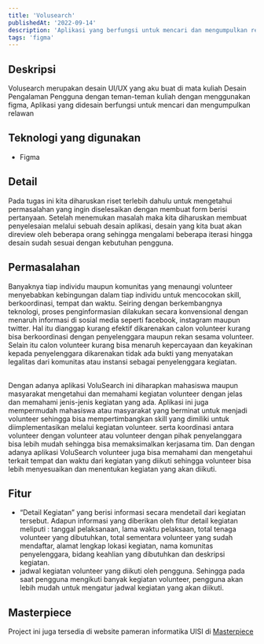 ```yaml
---
title: 'Volusearch'
publishedAt: '2022-09-14'
description: 'Aplikasi yang berfungsi untuk mencari dan mengumpulkan relawan'
tags: 'figma'
---
```


## Deskripsi

Volusearch merupakan desain UI/UX yang aku buat di mata kuliah Desain Pengalaman Pengguna dengan teman-teman kuliah dengan menggunakan figma, Aplikasi yang didesain berfungsi untuk mencari dan mengumpulkan relawan

## Teknologi yang digunakan

- Figma

## Detail

Pada tugas ini kita diharuskan riset terlebih dahulu untuk mengetahui permasalahan yang
ingin diselesaikan dengan membuat form berisi pertanyaan. Setelah menemukan masalah maka
kita diharuskan membuat penyelesaian melalui sebuah desain aplikasi, desain yang kita buat
akan direview oleh beberapa orang sehingga mengalami beberapa iterasi hingga desain sudah
sesuai dengan kebutuhan pengguna.

## Permasalahan

Banyaknya tiap individu maupun komunitas yang menaungi volunteer menyebabkan kebingungan
dalam tiap individu untuk mencocokan skill, berkoordinasi, tempat dan waktu. Seiring dengan
berkembangnya teknologi, proses penginformasian dilakukan secara konvensional dengan menaruh
informasi di sosial media seperti facebook, instagram maupun twitter. Hal itu dianggap kurang
efektif dikarenakan calon volunteer kurang bisa berkoordinasi dengan penyelenggara maupun
rekan sesama volunteer. Selain itu calon volunteer kurang bisa menaruh kepercayaan dan
keyakinan kepada penyelenggara dikarenakan tidak ada bukti yang menyatakan legalitas dari
komunitas atau instansi sebagai penyelenggara kegiatan.

<br />
Dengan adanya aplikasi VoluSearch ini diharapkan mahasiswa maupun masyarakat mengetahui
dan memahami kegiatan volunteer dengan jelas dan memahami jenis-jenis kegiatan yang
ada. Aplikasi ini juga mempermudah mahasiswa atau masyarakat yang berminat untuk
menjadi volunteer sehingga bisa mempertimbangkan skill yang dimiliki untuk diimplementasikan
melalui kegiatan volunteer. serta koordinasi antara volunteer dengan volunteer atau
volunteer dengan pihak penyelanggara bisa lebih mudah sehingga bisa memaksimalkan
kerjasama tim. Dan dengan adanya aplikasi VoluSearch volunteer juga bisa memahami
dan mengetahui terkait tempat dan waktu dari kegiatan yang diikuti sehingga volunteer
bisa lebih menyesuaikan dan menentukan kegiatan yang akan diikuti.

## Fitur

- “Detail Kegiatan” yang berisi informasi secara mendetail dari
  kegiatan tersebut. Adapun informasi yang diberikan oleh fitur detail kegiatan
  meliputi : tanggal pelaksanaan, lama waktu pelaksaan, total tenaga volunteer
  yang dibutuhkan, total sementara volunteer yang sudah mendaftar, alamat
  lengkap lokasi kegiatan, nama komunitas penyelenggara, bidang keahlian
  yang dibutuhkan dan deskripsi kegiatan.
- jadwal kegiatan volunteer yang diikuti oleh pengguna. Sehingga pada saat pengguna
  mengikuti banyak kegiatan volunteer, pengguna akan lebih mudah untuk mengatur jadwal
  kegiatan yang akan diikuti.

## Masterpiece

Project ini juga tersedia di website pameran informatika UISI di [Masterpiece](https://masterpiece.uisi.ac.id/karya/volusearch-aplikasi-informasi-kebutuhan-tenaga-volunteer)
